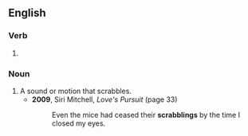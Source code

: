 ==English==

===Verb===
{{head|en|present participle}}

# {{present participle of|scrabble|lang=en|nocat=1}}

===Noun===
{{en-noun}}

# A sound or motion that scrabbles.
#* '''2009''', Siri Mitchell, ''Love's Pursuit'' (page 33)
#*: Even the mice had ceased their '''scrabblings''' by the time I closed my eyes.